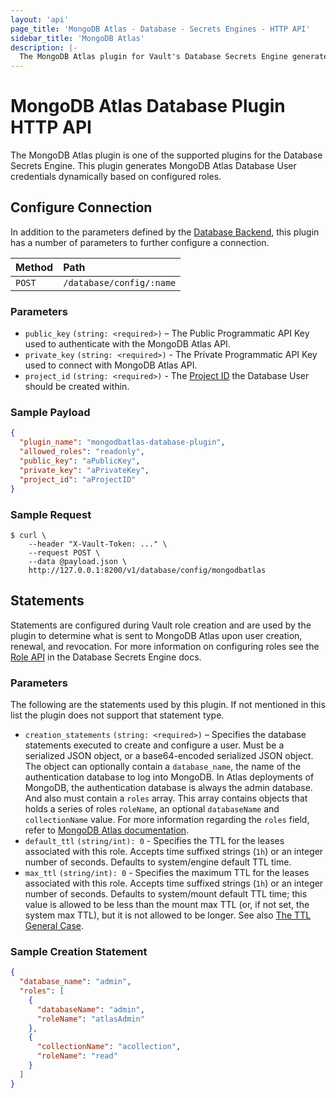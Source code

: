 ```yaml
---
layout: 'api'
page_title: 'MongoDB Atlas - Database - Secrets Engines - HTTP API'
sidebar_title: 'MongoDB Atlas'
description: |-
  The MongoDB Atlas plugin for Vault's Database Secrets Engine generates MongoDB Database User credentials for MongoDB Atlas.
---
```


# MongoDB Atlas Database Plugin HTTP API

The MongoDB Atlas plugin is one of the supported plugins for the Database
Secrets Engine. This plugin generates MongoDB Atlas Database User credentials dynamically based on
configured roles.

## Configure Connection

In addition to the parameters defined by the [Database
Backend](/api/secret/databases#configure-connection), this plugin
has a number of parameters to further configure a connection.

| Method | Path                     |
| :----- | :----------------------- |
| `POST` | `/database/config/:name` |

### Parameters

- `public_key` `(string: <required>)` – The Public Programmatic API Key used to authenticate with the MongoDB Atlas API.
- `private_key` `(string: <required>)` - The Private Programmatic API Key used to connect with MongoDB Atlas API.
- `project_id` `(string: <required>)` - The [Project ID](https://docs.atlas.mongodb.com/api/#project-id) the Database User should be created within.

### Sample Payload

```json
{
  "plugin_name": "mongodbatlas-database-plugin",
  "allowed_roles": "readonly",
  "public_key": "aPublicKey",
  "private_key": "aPrivateKey",
  "project_id": "aProjectID"
}
```

### Sample Request

```shell-session
$ curl \
    --header "X-Vault-Token: ..." \
    --request POST \
    --data @payload.json \
    http://127.0.0.1:8200/v1/database/config/mongodbatlas
```

## Statements

Statements are configured during Vault role creation and are used by the plugin to
determine what is sent to MongoDB Atlas upon user creation, renewal, and
revocation. For more information on configuring roles see the [Role API](/api/secret/databases#create-role)
in the Database Secrets Engine docs.

### Parameters

The following are the statements used by this plugin. If not mentioned in this
list the plugin does not support that statement type.

- `creation_statements` `(string: <required>)` – Specifies the database
  statements executed to create and configure a user. Must be a
  serialized JSON object, or a base64-encoded serialized JSON object.
  The object can optionally contain a `database_name`, the name of
  the authentication database to log into MongoDB. In Atlas deployments of
  MongoDB, the authentication database is always the admin database. And
  also must contain a `roles` array. This array contains objects that holds
  a series of roles `roleName`, an optional `databaseName` and `collectionName`
  value. For more information regarding the `roles` field, refer to
  [MongoDB Atlas documentation](https://docs.atlas.mongodb.com/reference/api/database-users-create-a-user/).
- `default_ttl` `(string/int): 0` - Specifies the TTL for the leases associated with this role.
  Accepts time suffixed strings (`1h`) or an integer number of seconds. Defaults to system/engine default TTL time.
- `max_ttl` `(string/int): 0` - Specifies the maximum TTL for the leases associated with this role. Accepts time
  suffixed strings (`1h`) or an integer number of seconds. Defaults to system/mount default TTL time; this value
  is allowed to be less than the mount max TTL (or, if not set, the system max TTL),
  but it is not allowed to be longer. See also [The TTL General Case](/vault/docs/concepts/tokens#the-general-case).

### Sample Creation Statement

```json
{
  "database_name": "admin",
  "roles": [
    {
      "databaseName": "admin",
      "roleName": "atlasAdmin"
    },
    {
      "collectionName": "acollection",
      "roleName": "read"
    }
  ]
}
```
